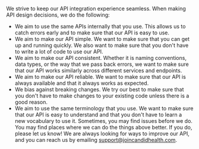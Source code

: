 We strive to keep our API integration experience seamless. When making API design decisions, we do
the following:
- We aim to use the same APIs internally that you use. This allows us to catch errors early and to make sure
    that our API is easy to use.
- We aim to make our API simple. We want to make sure that you can get up and running quickly. We also want to
    make sure that you don't have to write a lot of code to use our API.
- We aim to make our API consistent. Whether it is naming conventions, data types, or the way that we pass back
errors, we want to make sure that our API works similarly across different services and endpoints.
- We aim to make our API reliable. We want to make sure that our API is always available and that it always
works as expected.
- We bias against breaking changes. We try our best to make sure that you don't have to make changes to your
existing code unless there is a good reason.
- We aim to use the same terminology that you use. We want to make sure that our API is easy to understand and
that you don't have to learn a new vocabulary to use it.
Sometimes, you may find issues before we do. You may find places where we can do the things above better. If you do,
please let us know! We are always looking for ways to improve our API, and you can reach us by emailing
support@joincandidhealth.com.
